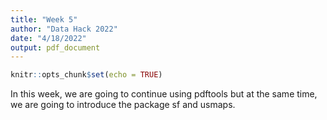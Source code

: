 ```yaml
---
title: "Week 5"
author: "Data Hack 2022"
date: "4/18/2022"
output: pdf_document
---
```


```r
knitr::opts_chunk$set(echo = TRUE)
```


In this week, we are going to continue using pdftools but at the same time, we are going to introduce the package sf and usmaps.

```r

```

